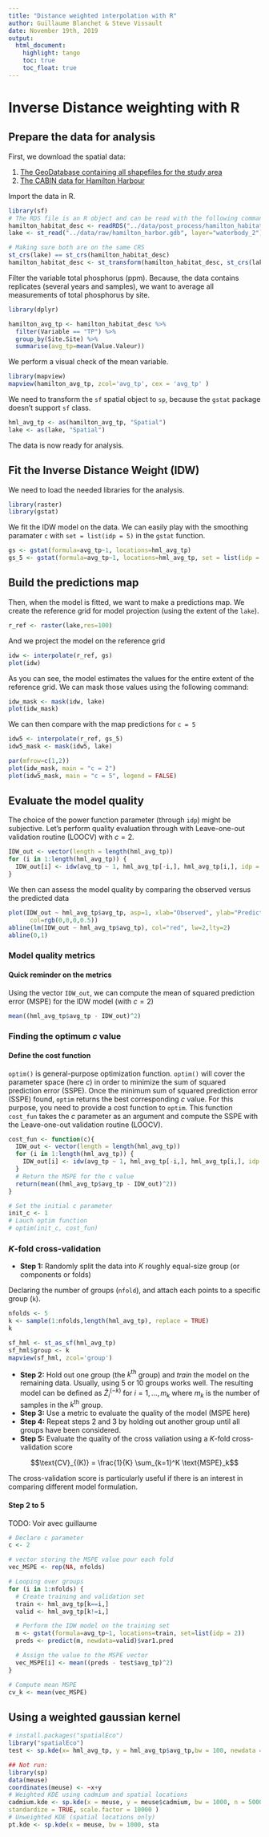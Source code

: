 ```yaml
---
title: "Distance weighted interpolation with R"
author: Guillaume Blanchet & Steve Vissault
date: November 19th, 2019
output:
  html_document:
    highlight: tango
    toc: true
    toc_float: true
---
```


# Inverse Distance weighting with R

## Prepare the data for analysis

First, we download the spatial data:

1. [The GeoDatabase containing all shapefiles for the study area](https://github.com/SteveViss/PR-GSFE01/raw/master/data/raw/hamilton_harbor.gdb.zip)
2. [The CABIN data for Hamilton Harbour](https://github.com/SteveViss/PR-GSFE01/raw/master/data/post_process/hamilton_sites.rds)

Import the data in R.

```r
library(sf)
# The RDS file is an R object and can be read with the following command:
hamilton_habitat_desc <- readRDS("../data/post_process/hamilton_habitat.rds")
lake <- st_read("../data/raw/hamilton_harbor.gdb", layer="waterbody_2")

# Making sure both are on the same CRS
st_crs(lake) == st_crs(hamilton_habitat_desc)
hamilton_habitat_desc <- st_transform(hamilton_habitat_desc, st_crs(lake))
```

Filter the variable total phosphorus (ppm). Because, the data contains
replicates (several years and samples), we want to average all measurements of
total phosphorus by site.

```r

library(dplyr)

hamilton_avg_tp <- hamilton_habitat_desc %>% 
  filter(Variable == "TP") %>% 
  group_by(Site.Site) %>% 
  summarise(avg_tp=mean(Value.Valeur)) 
```

We perform a visual check of the mean variable.

```r
library(mapview)
mapview(hamilton_avg_tp, zcol='avg_tp', cex = 'avg_tp' )   
```

We need to transform the `sf` spatial object to `sp`, because the `gstat` package doesn't support `sf` class.

```r
hml_avg_tp <- as(hamilton_avg_tp, "Spatial")
lake <- as(lake, "Spatial")
```

The data is now ready for analysis. 

## Fit the Inverse Distance Weight (IDW)

We need to load the needed libraries for the analysis.

```r
library(raster)
library(gstat)
```

We fit the IDW model on the data. We can easily play with the smoothing
paramater `c` with `set = list(idp = 5)` in the `gstat` function.

```r
gs <- gstat(formula=avg_tp~1, locations=hml_avg_tp)
gs_5 <- gstat(formula=avg_tp~1, locations=hml_avg_tp, set = list(idp = 5))
```

## Build the predictions map

Then, when the model is fitted, we want to make a predictions map. 
We create the reference grid for model projection (using the extent of the `lake`).

```r
r_ref <- raster(lake,res=100)
```
And we project the model on the reference grid

```r
idw <- interpolate(r_ref, gs)
plot(idw)
```

As you can see, the model estimates the values for the entire extent of the reference grid.
We can mask those values using the following command:

```r
idw_mask <- mask(idw, lake)
plot(idw_mask)
```

We can then compare with the map predictions for `c = 5`

```r
idw5 <- interpolate(r_ref, gs_5)
idw5_mask <- mask(idw5, lake)

par(mfrow=c(1,2))
plot(idw_mask, main = "c = 2")
plot(idw5_mask, main = "c = 5", legend = FALSE)
```

## Evaluate the model quality

The choice of the power function parameter (through `idp`) might be subjective.
Let's perform quality evaluation through with Leave-one-out validation routine (LOOCV) with $c = 2$.

```r
IDW_out <- vector(length = length(hml_avg_tp))
for (i in 1:length(hml_avg_tp)) {
  IDW_out[i] <- idw(avg_tp ~ 1, hml_avg_tp[-i,], hml_avg_tp[i,], idp = 2, debug.level = 0)$var1.pred
}
```

We then can assess the model quality by comparing the observed versus the predicted data

```r
plot(IDW_out ~ hml_avg_tp$avg_tp, asp=1, xlab="Observed", ylab="Predicted", pch=16,
      col=rgb(0,0,0,0.5))
abline(lm(IDW_out ~ hml_avg_tp$avg_tp), col="red", lw=2,lty=2)
abline(0,1)
```

### Model quality metrics

#### Quick reminder on the metrics

Using the vector `IDW_out`, we can compute the mean of squared prediction error (MSPE) for the IDW model (with $c = 2$)

```r
mean((hml_avg_tp$avg_tp - IDW_out)^2)
```

### Finding the optimum $c$ value 

#### Define the cost function

`optim()` is general-purpose optimization function. `optim()` will cover the
parameter space (here $c$) in order to minimize the sum of squared prediction
error (SSPE). Once the minimum sum of squared prediction error (SSPE) found,
`optim` returns the best corresponding $c$ value. For this purpose, you need to
provide a cost function to `optim`. This function `cost_fun` takes the $c$
parameter as an argument and compute the SSPE with the Leave-one-out validation
routine (LOOCV).

```r
cost_fun <- function(c){
  IDW_out <- vector(length = length(hml_avg_tp))
  for (i in 1:length(hml_avg_tp)) {
    IDW_out[i] <- idw(avg_tp ~ 1, hml_avg_tp[-i,], hml_avg_tp[i,], idp = c, debug.level = 0)$var1.pred
  }
  # Return the MSPE for the c value 
  return(mean((hml_avg_tp$avg_tp - IDW_out)^2))
}

# Set the initial c parameter
init_c <- 1
# Lauch optim function
# optim(init_c, cost_fun)
```

### $K$-fold cross-validation

- **Step 1:** Randomly split the data into $K$ roughly equal-size group (or components or folds)

Declaring the number of groups (`nfold`), and attach each points to a specific group (`k`).

```r
nfolds <- 5
k <- sample(1:nfolds,length(hml_avg_tp), replace = TRUE)
k
```

```r
sf_hml <- st_as_sf(hml_avg_tp)
sf_hml$group <- k
mapview(sf_hml, zcol='group')
```

- **Step 2:** Hold out one group (the $k^\text{th}$ group) and *train* the model on the remaining data. Usually, using 5 or 10 groups works well.
The resulting model can be defined as $\widehat{Z}^{(-k)}_i$ for $i = 1, \dots, m_k$ where $m_k$ is the number of samples in the $k^\text{th}$ group.
- **Step 3:** Use a metric to evaluate the quality of the model (MSPE here)
- **Step 4:** Repeat steps 2 and 3 by holding out another group until all groups have been considered.
- **Step 5:** Evaluate the quality of the cross valiation using a $K$-fold cross-validation score 

$$\text{CV}_{(K)} = \frac{1}{K} \sum_{k=1}^K \text{MSPE}_k$$

The cross-validation score is particularly useful if there is an interest in comparing different model formulation.

#### Step 2 to 5

TODO: Voir avec guillaume

```r
# Declare c parameter
c <- 2

# vector storing the MSPE value pour each fold
vec_MSPE <- rep(NA, nfolds)

# Looping over groups
for (i in 1:nfolds) {
  # Create training and validation set
  train <- hml_avg_tp[k==i,]
  valid <- hml_avg_tp[k!=i,]

  # Perform the IDW model on the training set
  m <- gstat(formula=avg_tp~1, locations=train, set=list(idp = 2))
  preds <- predict(m, newdata=valid)$var1.pred

  # Assign the value to the MSPE vector
  vec_MSPE[i] <- mean((preds - test$avg_tp)^2) 
}

# Compute mean MSPE
cv_k <- mean(vec_MSPE)
```

## Using a weighted gaussian kernel


```r
# install.packages("spatialEco")
library("spatialEco")
test <- sp.kde(x= hml_avg_tp, y = hml_avg_tp$avg_tp,bw = 100, newdata = r_ref)

## Not run:
library(sp)
data(meuse)
coordinates(meuse) <- ~x+y
# Weighted KDE using cadmium and spatial locations
cadmium.kde <- sp.kde(x = meuse, y = meuse$cadmium, bw = 1000, n = 5000,
standardize = TRUE, scale.factor = 10000 )
# Unweighted KDE (spatial locations only)
pt.kde <- sp.kde(x = meuse, bw = 1000, sta

```